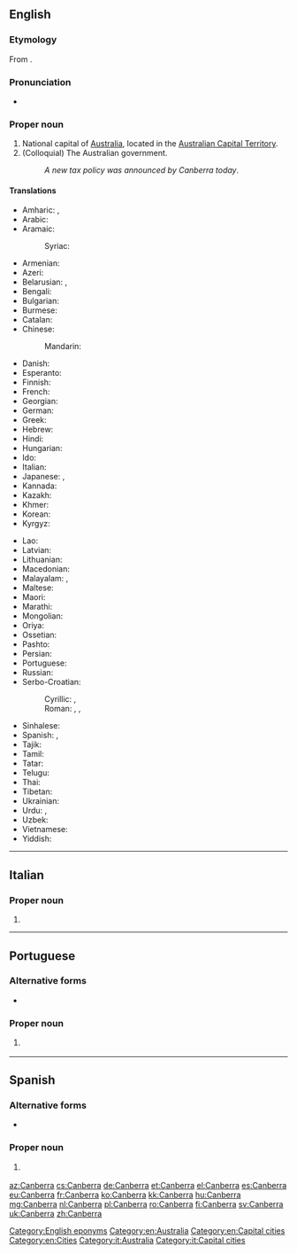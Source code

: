 ==English==
{{wikipedia}}

===Etymology===
From {{etyl|xul|en}} {{term|kamberra||meeting place|lang=xul}}.

===Pronunciation===
* {{audio|En-au-Canberra.ogg|Audio (AUS)|lang=en}}

===Proper noun===
{{en-proper noun}}

# National capital of [[Australia]], located in the [[Australian Capital Territory]].
# (Colloquial) The Australian government.
#: ''A new tax policy was announced by Canberra today''.

====Translations====
{{trans-top|Capital of Australia}}
* Amharic: {{t|am|ካንበራ|sc=Ethi}}, {{t|am|ካንቤራ|sc=Ethi}}
* Arabic: {{t|ar|كَانْبِرَا|f|tr=kanberā}}
* Aramaic:
*: Syriac: {{t|syr|ܩܢܒܪܐ|tr=qanberā|sc=Syrc}}
* Armenian: {{t|hy|Կանբեռա}}
* Azeri: {{t|az|Kanberra}}
* Belarusian: {{t|be|Канбе́ра|f|sc=Cyrl}}, {{t|be|Канбэ́ра|f|sc=Cyrl}}
* Bengali: {{t|bn|ক্যানবেরা|tr=kænbera|sc=Beng}}
* Bulgarian: {{t|bg|Ка́нбера|f|sc=Cyrl}}
* Burmese: {{t|my|ကင်ဘာရာမြို့|sc=Mymr}}
* Catalan: {{t|ca|Canberra}}
* Chinese:
*: Mandarin: {{t+|cmn|堪培拉|tr=Kānpéilā|sc=Hani}}
* Danish: {{t|da|Canberra}}
* Esperanto: {{t|eo|Kanbero}}
* Finnish: {{t+|fi|Canberra}}
* French: {{t+|fr|Canberra}}
* Georgian: {{t|ka|კანბერა|sc=Geor}}
* German: {{t+|de|Canberra}}
* Greek: {{t|el|Καμπέρα|f}}
* Hebrew: {{t|he|קנברה|f|tr=qanbera}}
* Hindi: {{t|hi|कैनबरा|tr=kainbarā}}
* Hungarian: {{t+|hu|Canberra}}
* Ido: {{t-needed|io}}
* Italian: {{t|it|Canberra}}
* Japanese: {{t|ja|キャンベラ|tr=Kyanbera}}, {{t|ja|カンベラ|tr=Kanbera}}
* Kannada: {{t|kn|ಕ್ಯಾನ್ಬೆರ್ರಾ|sc=Knda}}
* Kazakh: {{t|kk|Канберра|sc=Cyrl}}
* Khmer: {{t+|km|កង់បេរ៉ា|tr=kɑŋbeeraa|sc=Khmr}}
* Korean: {{t+|ko|캔버라|tr=Kanbeora|sc=Hang}}
* Kyrgyz: {{t|ky|Канберра|sc=Cyrl}}
{{trans-mid}}
* Lao: {{t|lo|ແຄນເບີຣາ|sc=Laoo}}
* Latvian: {{t|lv|Kanbera|f}}
* Lithuanian: {{t|lt|Kanbera|f}}
* Macedonian: {{t|mk|Канбера|f|sc=Cyrl}}
* Malayalam: {{t|ml|കാന്ബെറ|sc=Mlym}}, {{t|ml|കാന്ബറ|sc=Mlym}}
* Maltese: {{t|mt|Kanberra}}
* Maori: {{t|mi|Kānapera}}
* Marathi: {{t|mr|कॅनबेरा|tr=kenberā|sc=Deva}}
* Mongolian: {{t|mn|Канберра|sc=Cyrl}}
* Oriya: {{t|or|କାନବେରା|tr=kānberā|sc=Orya}}
* Ossetian: {{t|os|Канберрӕ|sc=Cyrl}}
* Pashto: {{t|ps|کنبرا|tr=Kanbərā|sc=ps-Arab}}
* Persian: {{t|fa|کانبرا|tr=kânbarâ}}
* Portuguese: {{t|pt|Canberra|f}}
* Russian: {{t|ru|Канберра|f}}
* Serbo-Croatian:
*: Cyrillic: {{t|sh|Канбера|f}}, {{t|sh|Канберра|f}}
*: Roman: {{t|sh|Canberra|f}}, {{t|sh|Kanberra|f}}, {{t|sh|Kanbera|f}}
* Sinhalese: {{t|si|කැන්බරා|sc=Sinh}}
* Spanish: {{t+|es|Canberra}}, {{t+|es|Camberra}}
* Tajik: {{t|tg|Канберра|sc=Cyrl}}
* Tamil: {{t|ta|கான்பரா}}
* Tatar: {{t|tt|Канберра|sc=Cyrl}}
* Telugu: {{t|te|కాన్బెర్రా|sc=Telu}}
* Thai: {{t|th|แคนเบอร์รา|tr=kaenberaa}}
* Tibetan: {{t|bo|ཁན་པེ་ར|alt=ཁན་པེ་ར།|sc=Tibt}}
* Ukrainian: {{t|uk|Канбе́рра|f|sc=Cyrl}}
* Urdu: {{t|ur|کینبرا|tr=kainbarā|sc=ur-Arab}}, {{t|ur|کینبیرا|tr=kainberā|sc=ur-Arab}}
* Uzbek: {{t|uz|Kanberra}}
* Vietnamese: {{t|vi|Canberra}}
* Yiddish: {{t|yi|קאנבערא|tr=qanbera|sc=Hebr}}
{{trans-bottom}}

[[Category:English eponyms]]
[[Category:en:Australia]]
[[Category:en:Capital cities]]
[[Category:en:Cities]]

----

==Italian==
{{wikipedia|lang=it}}

===Proper noun===
{{it-proper noun|g=f}}

# {{l|en|Canberra}}

[[Category:it:Australia]]
[[Category:it:Capital cities]]

----

==Portuguese==

===Alternative forms===
* {{l|pt|Camberra}}

===Proper noun===
{{pt-proper noun|f}}

# {{l|en|Canberra}} {{gloss|capital of Australia}}

----

==Spanish==
{{wikipedia|lang=es}}

===Alternative forms===
* {{l|es|Camberra}}

===Proper noun===
{{es-proper noun}}

# {{l|en|Canberra}} {{gloss|capital of Australia}}

[[az:Canberra]]
[[cs:Canberra]]
[[de:Canberra]]
[[et:Canberra]]
[[el:Canberra]]
[[es:Canberra]]
[[eu:Canberra]]
[[fr:Canberra]]
[[ko:Canberra]]
[[kk:Canberra]]
[[hu:Canberra]]
[[mg:Canberra]]
[[nl:Canberra]]
[[pl:Canberra]]
[[ro:Canberra]]
[[fi:Canberra]]
[[sv:Canberra]]
[[uk:Canberra]]
[[zh:Canberra]]